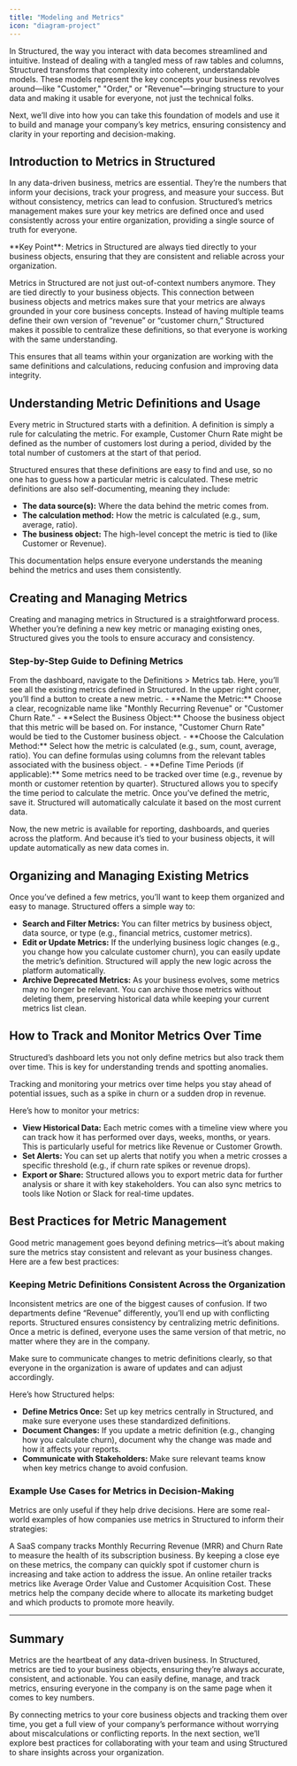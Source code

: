 ```yaml
---
title: "Modeling and Metrics"
icon: "diagram-project"
---
```


In Structured, the way you interact with data becomes streamlined and intuitive. Instead of dealing with a tangled mess of raw tables and columns, Structured transforms that complexity into coherent, understandable models. These models represent the key concepts your business revolves around—like "Customer," "Order," or "Revenue"—bringing structure to your data and making it usable for everyone, not just the technical folks.

Next, we’ll dive into how you can take this foundation of models and use it to build and manage your company’s key metrics, ensuring consistency and clarity in your reporting and decision-making.

## Introduction to Metrics in Structured

In any data-driven business, metrics are essential. They’re the numbers that inform your decisions, track your progress, and measure your success. But without consistency, metrics can lead to confusion. Structured’s metrics management makes sure your key metrics are defined once and used consistently across your entire organization, providing a single source of truth for everyone.

<Info>
  **Key Point**: Metrics in Structured are always tied directly to your business
  objects, ensuring that they are consistent and reliable across your
  organization.
</Info>

Metrics in Structured are not just out-of-context numbers anymore. They are tied directly to your business objects. This connection between business objects and metrics makes sure that your metrics are always grounded in your core business concepts. Instead of having multiple teams define their own version of “revenue” or “customer churn,” Structured makes it possible to centralize these definitions, so that everyone is working with the same understanding.

<Check>
  This ensures that all teams within your organization are working with the same
  definitions and calculations, reducing confusion and improving data integrity.
</Check>

## Understanding Metric Definitions and Usage

Every metric in Structured starts with a definition. A definition is simply a rule for calculating the metric. For example, Customer Churn Rate might be defined as the number of customers lost during a period, divided by the total number of customers at the start of that period.

Structured ensures that these definitions are easy to find and use, so no one has to guess how a particular metric is calculated. These metric definitions are also self-documenting, meaning they include:

- **The data source(s):** Where the data behind the metric comes from.
- **The calculation method:** How the metric is calculated (e.g., sum, average, ratio).
- **The business object:** The high-level concept the metric is tied to (like Customer or Revenue).

This documentation helps ensure everyone understands the meaning behind the metrics and uses them consistently.

## Creating and Managing Metrics

Creating and managing metrics in Structured is a straightforward process. Whether you’re defining a new key metric or managing existing ones, Structured gives you the tools to ensure accuracy and consistency.

### Step-by-Step Guide to Defining Metrics

<Steps>
  <Step title="Go to the Metrics Section">
    From the dashboard, navigate to the Definitions > Metrics tab. Here, you’ll
    see all the existing metrics defined in Structured.
  </Step>
  <Step title="Click 'Create New Metric'">
    In the upper right corner, you’ll find a button to create a new metric.
  </Step>
  <Step title="Define Your Metric">
    - **Name the Metric:** Choose a clear, recognizable name like "Monthly
    Recurring Revenue" or "Customer Churn Rate." - **Select the Business
    Object:** Choose the business object that this metric will be based on. For
    instance, "Customer Churn Rate" would be tied to the Customer business
    object. - **Choose the Calculation Method:** Select how the metric is
    calculated (e.g., sum, count, average, ratio). You can define formulas using
    columns from the relevant tables associated with the business object. -
    **Define Time Periods (if applicable):** Some metrics need to be tracked
    over time (e.g., revenue by month or customer retention by quarter).
    Structured allows you to specify the time period to calculate the metric.
  </Step>
  <Step title="Save and Review">
    Once you’ve defined the metric, save it. Structured will automatically
    calculate it based on the most current data.
  </Step>
</Steps>

Now, the new metric is available for reporting, dashboards, and queries across the platform. And because it’s tied to your business objects, it will update automatically as new data comes in.

## Organizing and Managing Existing Metrics

Once you’ve defined a few metrics, you’ll want to keep them organized and easy to manage. Structured offers a simple way to:

- **Search and Filter Metrics:** You can filter metrics by business object, data source, or type (e.g., financial metrics, customer metrics).
- **Edit or Update Metrics:** If the underlying business logic changes (e.g., you change how you calculate customer churn), you can easily update the metric’s definition. Structured will apply the new logic across the platform automatically.
- **Archive Deprecated Metrics:** As your business evolves, some metrics may no longer be relevant. You can archive those metrics without deleting them, preserving historical data while keeping your current metrics list clean.

## How to Track and Monitor Metrics Over Time

Structured’s dashboard lets you not only define metrics but also track them over time. This is key for understanding trends and spotting anomalies.

<Info>
  Tracking and monitoring your metrics over time helps you stay ahead of
  potential issues, such as a spike in churn or a sudden drop in revenue.
</Info>

Here’s how to monitor your metrics:

- **View Historical Data:** Each metric comes with a timeline view where you can track how it has performed over days, weeks, months, or years. This is particularly useful for metrics like Revenue or Customer Growth.
- **Set Alerts:** You can set up alerts that notify you when a metric crosses a specific threshold (e.g., if churn rate spikes or revenue drops).
- **Export or Share:** Structured allows you to export metric data for further analysis or share it with key stakeholders. You can also sync metrics to tools like Notion or Slack for real-time updates.

## Best Practices for Metric Management

Good metric management goes beyond defining metrics—it’s about making sure the metrics stay consistent and relevant as your business changes. Here are a few best practices:

### Keeping Metric Definitions Consistent Across the Organization

Inconsistent metrics are one of the biggest causes of confusion. If two departments define “Revenue” differently, you’ll end up with conflicting reports. Structured ensures consistency by centralizing metric definitions. Once a metric is defined, everyone uses the same version of that metric, no matter where they are in the company.

<Warning>
  Make sure to communicate changes to metric definitions clearly, so that
  everyone in the organization is aware of updates and can adjust accordingly.
</Warning>

Here’s how Structured helps:

- **Define Metrics Once:** Set up key metrics centrally in Structured, and make sure everyone uses these standardized definitions.
- **Document Changes:** If you update a metric definition (e.g., changing how you calculate churn), document why the change was made and how it affects your reports.
- **Communicate with Stakeholders:** Make sure relevant teams know when key metrics change to avoid confusion.

### Example Use Cases for Metrics in Decision-Making

Metrics are only useful if they help drive decisions. Here are some real-world examples of how companies use metrics in Structured to inform their strategies:

<CardGroup cols={2}>
  <Card title="SaaS Company" icon="square-1">
    A SaaS company tracks Monthly Recurring Revenue (MRR) and Churn Rate to
    measure the health of its subscription business. By keeping a close eye on
    these metrics, the company can quickly spot if customer churn is increasing
    and take action to address the issue.
  </Card>
  <Card title="E-commerce Business" icon="square-2">
    An online retailer tracks metrics like Average Order Value and Customer
    Acquisition Cost. These metrics help the company decide where to allocate
    its marketing budget and which products to promote more heavily.
  </Card>
</CardGroup>

---

## Summary

Metrics are the heartbeat of any data-driven business. In Structured, metrics are tied to your business objects, ensuring they’re always accurate, consistent, and actionable. You can easily define, manage, and track metrics, ensuring everyone in the company is on the same page when it comes to key numbers.

By connecting metrics to your core business objects and tracking them over time, you get a full view of your company’s performance without worrying about miscalculations or conflicting reports. In the next section, we’ll explore best practices for collaborating with your team and using Structured to share insights across your organization.
